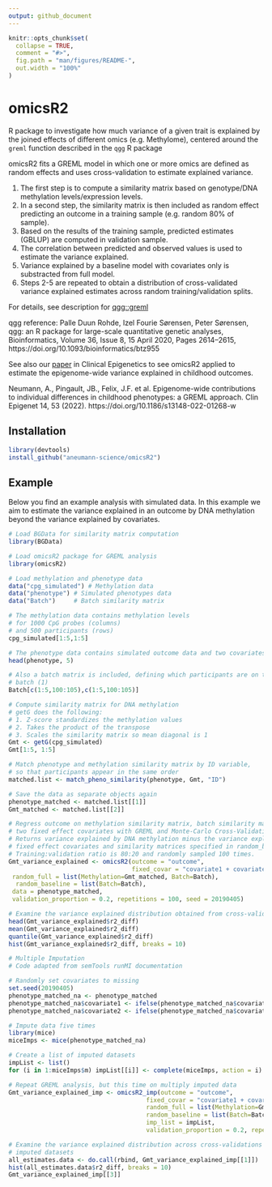 ```yaml
---
output: github_document
---
```


<!-- README.md is generated from README.Rmd. Please edit that file -->

```r
knitr::opts_chunk$set(
  collapse = TRUE,
  comment = "#>",
  fig.path = "man/figures/README-",
  out.width = "100%"
)
```

# omicsR2

<!-- badges: start -->
<!-- badges: end -->

R package to investigate how much variance of a given trait is explained by
the joined effects of different omics (e.g. Methylome),
centered around the `greml` function described in the `qgg` R package

omicsR2 fits a GREML model in which one or more omics are defined as
random effects and uses cross-validation to estimate explained variance.

1. The first step is to compute a similarity matrix based on
genotype/DNA methylation levels/expression levels. 
2. In a second step, the similarity
matrix is then included as random effect predicting an outcome in a 
training sample (e.g. random 80% of sample).
3. Based on the results of the training sample, predicted estimates (GBLUP)
are computed in validation sample.
4. The correlation between predicted and observed values is used to estimate
the variance explained.
5. Variance explained by a baseline model with covariates only is substracted
from full model.
6. Steps 2-5 are repeated to obtain a distribution of cross-validated variance
explained estimates across random training/validation splits.

For details, see description for 
[qgg::greml](https://psoerensen.github.io/qgg/articles/GBLUP_cross_validation.html)

qgg reference:
Palle Duun Rohde, Izel Fourie Sørensen, Peter Sørensen,
qgg: an R package for large-scale quantitative genetic analyses,
Bioinformatics, Volume 36, Issue 8, 15 April 2020, Pages 2614–2615,
https://doi.org/10.1093/bioinformatics/btz955

See also our [paper](https://doi.org/10.1186/s13148-022-01268-w) in Clinical
Epigenetics to see omicsR2 applied to estimate the epigenome-wide variance
explained in childhood outcomes.

Neumann, A., Pingault, JB., Felix, J.F. et al.
Epigenome-wide contributions to individual differences in childhood phenotypes:
a GREML approach. Clin Epigenet 14, 53 (2022).
https://doi.org/10.1186/s13148-022-01268-w

## Installation

``` r
library(devtools)
install_github("aneumann-science/omicsR2")
```

## Example

Below you find an example analysis with simulated data. In this example we aim
to estimate the variance explained in an outcome by DNA methylation beyond 
the variance explained by covariates. 

```r
# Load BGData for similarity matrix computation
library(BGData)

# Load omicsR2 package for GREML analysis
library(omicsR2)

# Load methylation and phenotype data
data("cpg_simulated") # Methylation data
data("phenotype") # Simulated phenotypes data
data("Batch")     # Batch similarity matrix

# The methylation data contains methylation levels
# for 1000 CpG probes (columns)
# and 500 participants (rows)
cpg_simulated[1:5,1:5]

# The phenotype data contains simulated outcome data and two covariates
head(phenotype, 5)

# Also a batch matrix is included, defining which participants are on the same
# batch (1)
Batch[c(1:5,100:105),c(1:5,100:105)]

# Compute similarity matrix for DNA methylation
# getG does the following:
# 1. Z-score standardizes the methylation values
# 2. Takes the product of the transpose
# 3. Scales the similarity matrix so mean diagonal is 1
Gmt <- getG(cpg_simulated)
Gmt[1:5, 1:5]

# Match phenotype and methylation similarity matrix by ID variable,
# so that participants appear in the same order
matched.list <- match_pheno_similarity(phenotype, Gmt, "ID")

# Save the data as separate objects again
phenotype_matched <- matched.list[[1]]
Gmt_matched <- matched.list[[2]]

# Regress outcome on methylation similarity matrix, batch similarity matrix,
# two fixed effect covariates with GREML and Monte-Carlo Cross-Validation.
# Returns variance explained by DNA methylation minus the variance explained by
# fixed effect covariates and similarity matrices specified in random_baseline.
# Training:validation ratio is 80:20 and randomly sampled 100 times.
Gmt_variance_explained <- omicsR2(outcome = "outcome",
                                  fixed_covar = "covariate1 + covariate2",
 random_full = list(Methylation=Gmt_matched, Batch=Batch),
  random_baseline = list(Batch=Batch),
 data = phenotype_matched,
 validation_proportion = 0.2, repetitions = 100, seed = 20190405)

# Examine the variance explained distribution obtained from cross-validation
head(Gmt_variance_explained$r2_diff)
mean(Gmt_variance_explained$r2_diff)
quantile(Gmt_variance_explained$r2_diff)
hist(Gmt_variance_explained$r2_diff, breaks = 10)

# Multiple Imputation
# Code adapted from semTools runMI documentation

# Randomly set covariates to missing
set.seed(20190405)
phenotype_matched_na <- phenotype_matched
phenotype_matched_na$covariate1 <- ifelse(phenotype_matched_na$covariate1 <= quantile(phenotype_matched_na$covariate1, .3), NA, phenotype_matched_na$covariate1)
phenotype_matched_na$covariate2 <- ifelse(phenotype_matched_na$covariate2 <= quantile(phenotype_matched_na$covariate2, .3), NA, phenotype_matched_na$covariate2)

# Impute data five times
library(mice)
miceImps <- mice(phenotype_matched_na)

# Create a list of imputed datasets
impList <- list()
for (i in 1:miceImps$m) impList[[i]] <- complete(miceImps, action = i)

# Repeat GREML analysis, but this time on multiply imputed data
Gmt_variance_explained_imp <- omicsR2_imp(outcome = "outcome",
                                      fixed_covar = "covariate1 + covariate2",
                                      random_full = list(Methylation=Gmt_matched, Batch=Batch),
                                      random_baseline = list(Batch=Batch),
                                      imp_list = impList,
                                      validation_proportion = 0.2, repetitions = 100, seed = 20190405)

# Examine the variance explained distribution across cross-validations and
# imputed datasets
all_estimates.data <- do.call(rbind, Gmt_variance_explained_imp[[1]])
hist(all_estimates.data$r2_diff, breaks = 10)
Gmt_variance_explained_imp[[3]]
```
